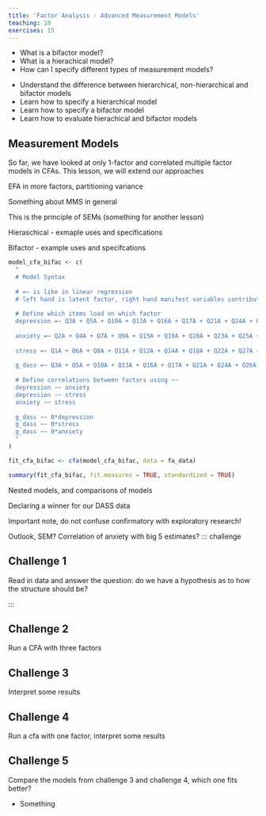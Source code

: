 ```yaml
---
title: 'Factor Analysis - Advanced Measurement Models'
teaching: 10
exercises: 15
---
```


:::::::::::::::::::::::::::::::::::::: questions 

- What is a bifactor model?
- What is a hierachical model?
- How can I specify different types of measurement models?

::::::::::::::::::::::::::::::::::::::::::::::::

::::::::::::::::::::::::::::::::::::: objectives

- Understand the difference between hierarchical, non-hierarchical and bifactor models
- Learn how to specify a hierarchical model
- Learn how to specify a bifactor model
- Learn how to evaluate hierachical and bifactor models
::::::::::::::::::::::::::::::::::::::::::::::::

## Measurement Models

So far, we have looked at only 1-factor and correlated multiple factor models in CFAs. This lesson, we will extend our approaches 

EFA in more factors, partitioning variance 

Something about MMS in general

This is the principle of SEMs (something for another lesson)

Hieraschical
- exmaple uses and specifications

Bifactor
- example uses and specifcations

```r
model_cfa_bifac <- c(
  "
  # Model Syntax
  
  # =~ is like in linear regression
  # left hand is latent factor, right hand manifest variables contributing
  
  # Define which items load on which factor
  depression =~ Q3A + Q5A + Q10A + Q13A + Q16A + Q17A + Q21A + Q24A + Q26A + Q31A + Q34A + Q37A + Q38A + Q42A
  
  anxiety =~ Q2A + Q4A + Q7A + Q9A + Q15A + Q19A + Q20A + Q23A + Q25A + Q28A + Q30A + Q36A + Q40A + Q41A
  
  stress =~ Q1A + Q6A + Q8A + Q11A + Q12A + Q14A + Q18A + Q22A + Q27A + Q29A + Q32A + Q33A + Q35A + Q39A
  
  g_dass =~ Q3A + Q5A + Q10A + Q13A + Q16A + Q17A + Q21A + Q24A + Q26A + Q31A + Q34A + Q37A + Q38A + Q42A +Q2A + Q4A + Q7A + Q9A + Q15A + Q19A + Q20A + Q23A + Q25A + Q28A + Q30A + Q36A + Q40A + Q41A + Q1A + Q6A + Q8A + Q11A + Q12A + Q14A + Q18A + Q22A + Q27A + Q29A + Q32A + Q33A + Q35A + Q39A
  
  # Define correlations between factors using ~~
  depression ~~ anxiety
  depression ~~ stress
  anxiety ~~ stress
  
  g_dass ~~ 0*depression
  g_dass ~~ 0*stress
  g_dass ~~ 0*anxiety
  "
)
```

```r
fit_cfa_bifac <- cfa(model_cfa_bifac, data = fa_data)

summary(fit_cfa_bifac, fit.measures = TRUE, standardized = TRUE)
```


Nested models, and comparisons of models

Declaring a winner for our DASS data

Important note, do not confuse confirmatory with exploratory research!

Outlook, SEM? Correlation of anxiety with big 5 estimates?
::: challenge 

## Challenge 1

Read in data and answer the question: do we have a hypothesis as to how the structure should be?

:::

::: challenge 

## Challenge 2

Run a CFA with three factors
:::

::: challenge 

## Challenge 3

Interpret some results
:::

::: challenge 

## Challenge 4

Run a cfa with one factor, interpret some results

:::

::: challenge 

## Challenge 5

Compare the models from challenge 3 and challenge 4, which one fits better?

:::

::::::::::::::::::::::::::::::::::::: keypoints 

- Something

::::::::::::::::::::::::::::::::::::::::::::::::

